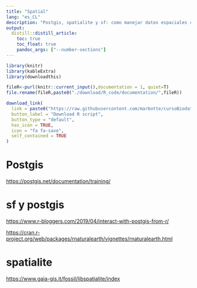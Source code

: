 ```yaml
---
title: "Spatial"
lang: "es_CL"
description: "Postgis, spatialite y sf: como manejar datos espaciales con los datos espaciales"
output:
  distill::distill_article:
    toc: true
    toc_float: true
    pandoc_args: ["--number-sections"]
---
```


```r
library(knitr)
library(kableExtra)
library(downloadthis)
```



```r
fileR<-purl(knitr::current_input(),documentation = 1, quiet=T)
file.rename(fileR,paste0("./download/R_code/documentation/",fileR))
```



```r
download_link(
  link = paste0("https://raw.githubusercontent.com/marbotte/cursoBiodata/master/download/R_code/documentation/",fileR),
  button_label = "Download R script",
  button_type = "default",
  has_icon = TRUE,
  icon = "fa fa-save",
  self_contained = TRUE
)  
```


# Postgis

<https://postgis.net/documentation/training/>

# sf y postgis

<https://www.r-bloggers.com/2019/04/interact-with-postgis-from-r/>


<https://cran.r-project.org/web/packages/rnaturalearth/vignettes/rnaturalearth.html>

# spatialite

<https://www.gaia-gis.it/fossil/libspatialite/index>

